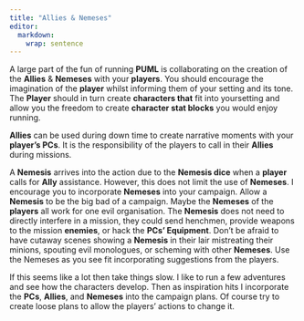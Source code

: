 ```yaml
---
title: "Allies & Nemeses"
editor: 
  markdown: 
    wrap: sentence
---
```


A large part of the fun of running **PUML** is collaborating on the creation of the **Allies** & **Nemeses** with your **players**.
You should encourage the imagination of the **player** whilst informing them of your setting and its tone.
The **Player** should in turn create **characters that** fit into yoursetting and allow you the freedom to create **character stat blocks** you would enjoy running.

**Allies** can be used during down time to create narrative moments with your **player’s PCs**.
It is the responsibility of the players to call in their **Allies** during missions.

A **Nemesis** arrives into the action due to the **Nemesis dice** when a **player** calls for **Ally** assistance.
However, this does not limit the use of **Nemeses**.
I encourage you to incorporate **Nemeses** into your campaign.
Allow a **Nemesis** to be the big bad of a campaign.
Maybe the **Nemeses** of the **players** all work for one evil organisation.
The **Nemesis** does not need to directly interfere in a mission, they could send henchmen, provide weapons to the mission **enemies**, or hack the **PCs’ Equipment**.
Don’t be afraid to have cutaway scenes showing a **Nemesis** in their lair mistreating their minions, spouting evil monologues, or scheming with other **Nemeses**.
Use the Nemeses as you see fit incorporating suggestions from the players.

If this seems like a lot then take things slow.
I like to run a few adventures and see how the characters develop.
Then as inspiration hits I incorporate the **PCs**, **Allies**, and **Nemeses** into the campaign plans.
Of course try to create loose plans to allow the players’ actions to change it.

